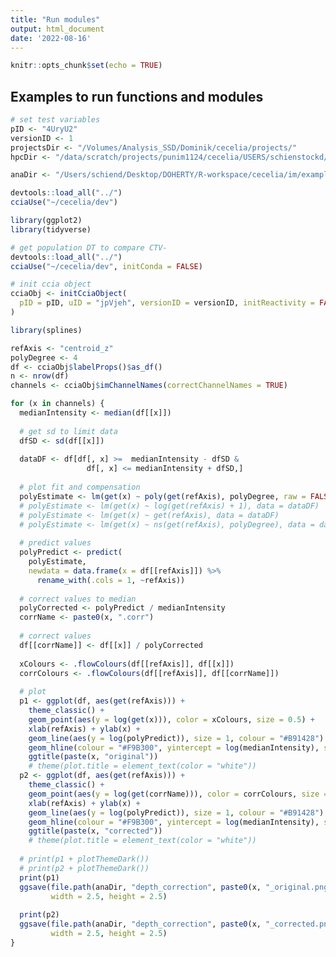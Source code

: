 ```yaml
---
title: "Run modules"
output: html_document
date: '2022-08-16'
---
```


```r
knitr::opts_chunk$set(echo = TRUE)
```

## Examples to run functions and modules

```r
# set test variables
pID <- "4UryU2"
versionID <- 1
projectsDir <- "/Volumes/Analysis_SSD/Dominik/cecelia/projects/"
hpcDir <- "/data/scratch/projects/punim1124/cecelia/USERS/schienstockd/"
```

```r
anaDir <- "/Users/schiend/Desktop/DOHERTY/R-workspace/cecelia/im/examples/3D_LN"
```

```r
devtools::load_all("../")
cciaUse("~/cecelia/dev")

library(ggplot2)
library(tidyverse)
```

```r
# get population DT to compare CTV-
devtools::load_all("../")
cciaUse("~/cecelia/dev", initConda = FALSE)

# init ccia object
cciaObj <- initCciaObject(
  pID = pID, uID = "jpVjeh", versionID = versionID, initReactivity = FALSE
)
```

```r
library(splines)

refAxis <- "centroid_z"
polyDegree <- 4
df <- cciaObj$labelProps()$as_df()
n <- nrow(df)
channels <- cciaObj$imChannelNames(correctChannelNames = TRUE)

for (x in channels) {
  medianIntensity <- median(df[[x]])
  
  # get sd to limit data
  dfSD <- sd(df[[x]])
  
  dataDF <- df[df[, x] >=  medianIntensity - dfSD &
                 df[, x] <= medianIntensity + dfSD,]
  
  # plot fit and compensation
  polyEstimate <- lm(get(x) ~ poly(get(refAxis), polyDegree, raw = FALSE), data = dataDF)
  # polyEstimate <- lm(get(x) ~ log(get(refAxis) + 1), data = dataDF)
  # polyEstimate <- lm(get(x) ~ get(refAxis), data = dataDF)
  # polyEstimate <- lm(get(x) ~ ns(get(refAxis), polyDegree), data = dataDF)
  
  # predict values
  polyPredict <- predict(
    polyEstimate,
    newdata = data.frame(x = df[[refAxis]]) %>%
      rename_with(.cols = 1, ~refAxis))
  
  # correct values to median
  polyCorrected <- polyPredict / medianIntensity
  corrName <- paste0(x, ".corr")
  
  # correct values
  df[[corrName]] <- df[[x]] / polyCorrected
  
  xColours <- .flowColours(df[[refAxis]], df[[x]])
  corrColours <- .flowColours(df[[refAxis]], df[[corrName]])
  
  # plot
  p1 <- ggplot(df, aes(get(refAxis))) +
    theme_classic() +
    geom_point(aes(y = log(get(x))), color = xColours, size = 0.5) +
    xlab(refAxis) + ylab(x) +
    geom_line(aes(y = log(polyPredict)), size = 1, colour = "#B91428") +
    geom_hline(colour = "#F9B300", yintercept = log(medianIntensity), size = 1) +
    ggtitle(paste(x, "original"))
    # theme(plot.title = element_text(color = "white"))
  p2 <- ggplot(df, aes(get(refAxis))) +
    theme_classic() +
    geom_point(aes(y = log(get(corrName))), color = corrColours, size = 0.5) +
    xlab(refAxis) + ylab(x) +
    geom_line(aes(y = log(polyPredict)), size = 1, colour = "#B91428") +
    geom_hline(colour = "#F9B300", yintercept = log(medianIntensity), size = 1) +
    ggtitle(paste(x, "corrected"))
    # theme(plot.title = element_text(color = "white"))
  
  # print(p1 + plotThemeDark())
  # print(p2 + plotThemeDark())
  print(p1)
  ggsave(file.path(anaDir, "depth_correction", paste0(x, "_original.png")),
         width = 2.5, height = 2.5)
  
  print(p2)
  ggsave(file.path(anaDir, "depth_correction", paste0(x, "_corrected.png")),
         width = 2.5, height = 2.5)
}
```
